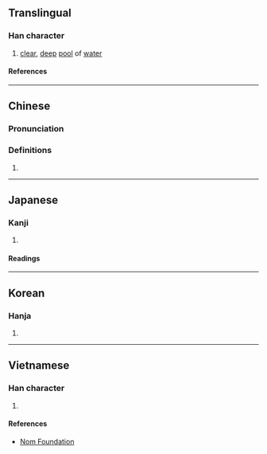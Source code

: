 {{character info/new}}
==Translingual==

===Han character===
{{Han char|rn=85|rad=水|as=05|sn=8|four=32130|canj=ENI,XENI|ids=⿰氵弘}}

# [[clear]], [[deep]] [[pool]] of [[water]]

====References====
{{Han ref|kx=0616.090|dkj=17288|dj=1009.210|hdz=31597.020|uh=6CD3}}

----

==Chinese==
{{zh-forms}}

===Pronunciation===
{{zh-pron
|m=hóng
|c=wang4
|mc=y
|oc=y
|ma=
|cat=n
}}

===Definitions===
{{zh-hanzi}}

# {{rfdef|lang=zh}}

----

==Japanese==

===Kanji===
{{ja-kanji|grade=|rs=水05}}

# {{defn|lang=ja|sort=水05}}

====Readings====
{{ja-readings
|on=おう
|kun=ふかい
}}

----

==Korean==

===Hanja===
{{ko-hanja|홍}}

# {{defn|lang=ko|sort=水05}}

----

==Vietnamese==

===Han character===
{{vi-readings|rs=水05|reading=hoằng}}

# {{defn|lang=vi|sort=水05}}

====References====
* [http://nomfoundation.org/common/nom_details.php?codepoint=6cd3 Nom Foundation]